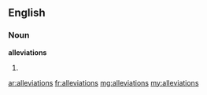 ==English==

===Noun===
'''alleviations'''

# {{plural of|alleviation}}

[[ar:alleviations]]
[[fr:alleviations]]
[[mg:alleviations]]
[[my:alleviations]]